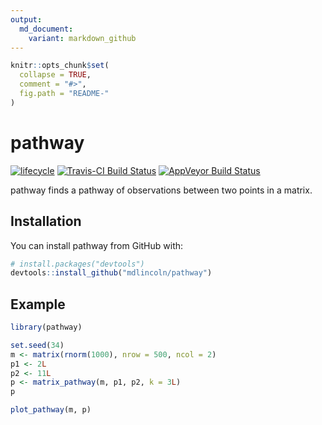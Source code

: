 ```yaml
---
output:
  md_document:
    variant: markdown_github
---
```


<!-- README.md is generated from README.Rmd. Please edit that file -->

```r
knitr::opts_chunk$set(
  collapse = TRUE,
  comment = "#>",
  fig.path = "README-"
)
```

# pathway

[![lifecycle](https://img.shields.io/badge/lifecycle-experimental-orange.svg)](https://www.tidyverse.org/lifecycle/#experimental)
[![Travis-CI Build Status](https://travis-ci.org/mdlincoln/pathway.svg?branch=master)](https://travis-ci.org/mdlincoln/pathway)
[![AppVeyor Build Status](https://ci.appveyor.com/api/projects/status/github/mdlincoln/pathway?branch=master&svg=true)](https://ci.appveyor.com/project/mdlincoln/pathway)

pathway finds a pathway of observations between two points in a matrix.

## Installation

You can install pathway from GitHub with:

```r
# install.packages("devtools")
devtools::install_github("mdlincoln/pathway")
```

## Example

```r
library(pathway)

set.seed(34)
m <- matrix(rnorm(1000), nrow = 500, ncol = 2)
p1 <- 2L
p2 <- 11L
p <- matrix_pathway(m, p1, p2, k = 3L)
p

plot_pathway(m, p)
```
